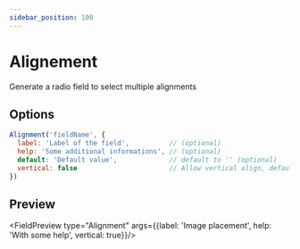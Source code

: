 ```yaml
---
sidebar_position: 100
---
```


# Alignement

Generate a radio field to select multiple alignments

## Options

```js
Alignment('fieldName', {
  label: 'Label of the field',          // (optional)
  help: 'Some additional informations', // (optional)
  default: 'Default value',             // default to '' (optional)
  vertical: false                       // Allow vertical align, default false (optional)
})
```

## Preview


<FieldPreview type="Alignment" args={{label: 'Image placement', help: 'With some help', vertical: true}}/>

